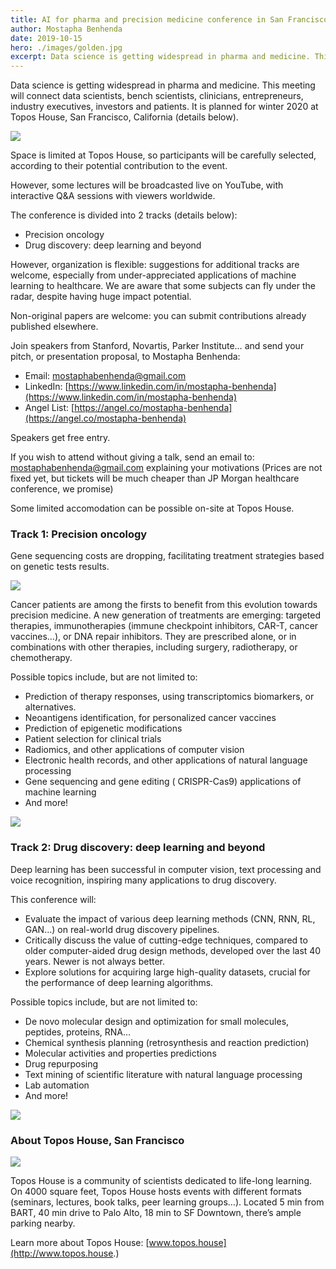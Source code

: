```yaml
---
title: AI for pharma and precision medicine conference in San Francisco, winter 2020 - call for speakers
author: Mostapha Benhenda
date: 2019-10-15
hero: ./images/golden.jpg
excerpt: Data science is getting widespread in pharma and medicine. This meeting will connect data scientists, clinicians, entrepreneurs...
---
```

Data science is getting widespread in pharma and medicine. This meeting will connect data scientists, bench scientists, clinicians, entrepreneurs, industry executives, investors and patients. It is planned for winter 2020 at Topos House, San Francisco, California (details below).

![](https://cdn-images-1.medium.com/max/800/1*u5cF-6yfI2bo_Pn6nPWuBw.jpeg)

Space is limited at Topos House, so participants will be carefully selected, according to their potential contribution to the event.

However, some lectures will be broadcasted live on YouTube, with interactive Q&A sessions with viewers worldwide.

The conference is divided into 2 tracks (details below):

-   Precision oncology
-   Drug discovery: deep learning and beyond

However, organization is flexible: suggestions for additional tracks are welcome, especially from under-appreciated applications of machine learning to healthcare. We are aware that some subjects can fly under the radar, despite having huge impact potential.

Non-original papers are welcome: you can submit contributions already published elsewhere.

Join speakers from Stanford, Novartis, Parker Institute… and send your pitch, or presentation proposal, to Mostapha Benhenda:

-   Email: [mostaphabenhenda@gmail.com](http://mailto:%20mostaphabenhenda@gmail.com)
-   LinkedIn: [https://www.linkedin.com/in/mostapha-benhenda](https://www.linkedin.com/in/mostapha-benhenda)
-   Angel List: [https://angel.co/mostapha-benhenda](https://angel.co/mostapha-benhenda)

Speakers get free entry.

If you wish to attend without giving a talk, send an email to: [mostaphabenhenda@gmail.com](http://mailto:%20mostaphabenhenda@gmail.com) explaining your motivations (Prices are not fixed yet, but tickets will be much cheaper than JP Morgan healthcare conference, we promise)

Some limited accomodation can be possible on-site at Topos House.

### Track 1: Precision oncology

Gene sequencing costs are dropping, facilitating treatment strategies based on genetic tests results.

![](https://cdn-images-1.medium.com/max/800/1*bQp46uKwx4LYjnA-XWHRuw.jpeg)

Cancer patients are among the firsts to benefit from this evolution towards precision medicine. A new generation of treatments are emerging: targeted therapies, immunotherapies (immune checkpoint inhibitors, CAR-T, cancer vaccines…), or DNA repair inhibitors. They are prescribed alone, or in combinations with other therapies, including surgery, radiotherapy, or chemotherapy.

Possible topics include, but are not limited to:

-   Prediction of therapy responses, using transcriptomics biomarkers, or alternatives.
-   Neoantigens identification, for personalized cancer vaccines
-   Prediction of epigenetic modifications
-   Patient selection for clinical trials
-   Radiomics, and other applications of computer vision
-   Electronic health records, and other applications of natural language processing
-   Gene sequencing and gene editing ( CRISPR-Cas9) applications of machine learning
-   And more!

![](https://cdn-images-1.medium.com/max/800/1*Ru99Fk5S6d5EmmegKiv2VQ.jpeg)

### Track 2: Drug discovery: deep learning and beyond

Deep learning has been successful in computer vision, text processing and voice recognition, inspiring many applications to drug discovery.

This conference will:

-   Evaluate the impact of various deep learning methods (CNN, RNN, RL, GAN…) on real-world drug discovery pipelines.
-   Critically discuss the value of cutting-edge techniques, compared to older computer-aided drug design methods, developed over the last 40 years. Newer is not always better.
-   Explore solutions for acquiring large high-quality datasets, crucial for the performance of deep learning algorithms.

Possible topics include, but are not limited to:

-   De novo molecular design and optimization for small molecules, peptides, proteins, RNA…
-   Chemical synthesis planning (retrosynthesis and reaction prediction)
-   Molecular activities and properties predictions
-   Drug repurposing
-   Text mining of scientific literature with natural language processing
-   Lab automation
-   And more!

![](https://cdn-images-1.medium.com/max/800/1*4fcoajA7Fh545oyegCULVw.jpeg)

### About Topos House, San Francisco

![](https://cdn-images-1.medium.com/max/800/1*SrVkU-E92gvBmSh5D61sIg.jpeg)

Topos House is a community of scientists dedicated to life-long learning. On 4000 square feet, Topos House hosts events with different formats (seminars, lectures, book talks, peer learning groups…). Located 5 min from BART, 40 min drive to Palo Alto, 18 min to SF Downtown, there’s ample parking nearby.

Learn more about Topos House: [www.topos.house](http://www.topos.house.)
